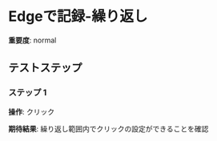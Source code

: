 # Edgeで記録-繰り返し

**重要度**: normal

## テストステップ

### ステップ 1

**操作**: クリック

**期待結果**:
繰り返し範囲内でクリックの設定ができることを確認

